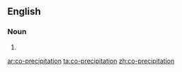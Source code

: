 ==English==

===Noun===
{{en-noun}}

# {{alternative spelling of|coprecipitation|lang=en}}

[[ar:co-precipitation]]
[[ta:co-precipitation]]
[[zh:co-precipitation]]